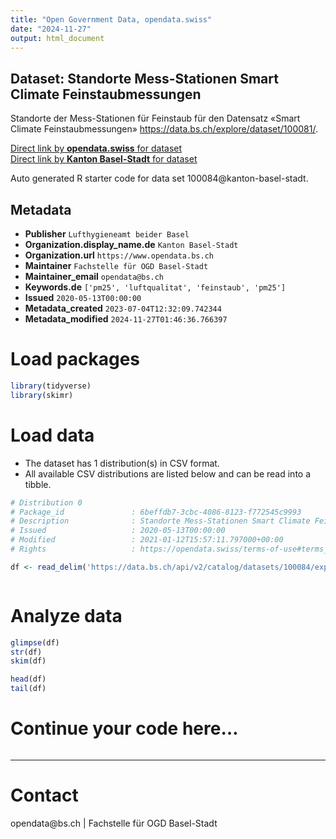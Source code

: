 ```yaml
---
title: "Open Government Data, opendata.swiss"
date: "2024-11-27"
output: html_document
---
```


## Dataset: Standorte Mess-Stationen Smart Climate Feinstaubmessungen

Standorte der Mess-Stationen für Feinstaub für den Datensatz «Smart Climate Feinstaubmessungen» [https://data.bs.ch/explore/dataset/100081/](https://data.bs.ch/explore/dataset/100081/).

[Direct link by **opendata.swiss** for dataset](https://opendata.swiss/de/dataset/standorte-mess-stationen-smart-climate-feinstaubmessungen)<br>
[Direct link by **Kanton Basel-Stadt** for dataset](https://data.bs.ch/explore/dataset/100084/)

Auto generated R starter code for data set 100084@kanton-basel-stadt.

## Metadata

- **Publisher** `Lufthygieneamt beider Basel`
- **Organization.display_name.de** `Kanton Basel-Stadt`
- **Organization.url** `https://www.opendata.bs.ch`
- **Maintainer** `Fachstelle für OGD Basel-Stadt`
- **Maintainer_email** `opendata@bs.ch`
- **Keywords.de** `['pm25', 'luftqualitat', 'feinstaub', 'pm25']`
- **Issued** `2020-05-13T00:00:00`
- **Metadata_created** `2023-07-04T12:32:09.742344`
- **Metadata_modified** `2024-11-27T01:46:36.766397`


# Load packages

```r

library(tidyverse)
library(skimr)

```

# Load data

-   The dataset has 1 distribution(s) in CSV format.
-   All available CSV distributions are listed below and can be read into a tibble.

```r

# Distribution 0
# Package_id               : 6beffdb7-3cbc-4086-8123-f772545c9993
# Description              : Standorte Mess-Stationen Smart Climate Feinstaubmessungen (csv)
# Issued                   : 2020-05-13T00:00:00
# Modified                 : 2021-01-12T15:57:11.797000+00:00
# Rights                   : https://opendata.swiss/terms-of-use#terms_by

df <- read_delim('https://data.bs.ch/api/v2/catalog/datasets/100084/exports/csv?use_labels=true')



```

# Analyze data

```r

glimpse(df)
str(df)
skim(df)

head(df)
tail(df)

```

# Continue your code here...

```r

```

------------------------------------------------------------------------

# Contact

opendata@bs.ch | Fachstelle für OGD Basel-Stadt
